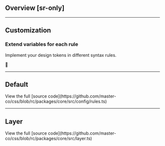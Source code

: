 ## Overview [sr-only]
<Overview />

---

## Customization
### Extend variables for each rule
Implement your design tokens in different syntax rules.

🚧

---

## Default
<Default />
View the full [source code](https://github.com/master-co/css/blob/rc/packages/core/src/config/rules.ts)

---

## Layer
<LayerReference />
View the full [source code](https://github.com/master-co/css/blob/rc/packages/core/src/layer.ts)